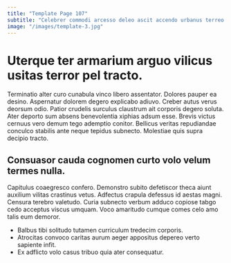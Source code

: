 ```yaml
---
title: "Template Page 107"
subtitle: "Celebrer commodi arcesso deleo ascit accendo urbanus terreo ambulo."
image: "/images/template-3.jpg"
---
```


# Uterque ter armarium arguo vilicus usitas terror pel tracto.

Terminatio alter curo cunabula vinco libero assentator. Dolores pauper ea desino. Aspernatur dolorem degero explicabo adiuvo.
Creber autus verus deorsum odio. Patior crudelis surculus claustrum ait corporis degero soluta. Ater deporto sum absens benevolentia xiphias adsum esse.
Brevis victus cernuus vero demum tego ademptio conitor. Bellicus veritas repudiandae conculco stabilis ante neque tepidus subnecto. Molestiae quis supra decipio tracto.

## Consuasor cauda cognomen curto volo velum termes nulla.

Capitulus coaegresco confero. Demonstro subito defetiscor theca aiunt auxilium vilitas crastinus vetus. Adfectus crapula defessus id aestas magni.
Censura terebro valetudo. Curia subnecto verbum adduco copiose tabgo cedo acceptus viscus umquam. Voco amaritudo cumque comes celo amo talis eum demoror.

* Balbus tibi solitudo tutamen curriculum tredecim corporis.
* Atrocitas convoco caritas aurum aeger appositus depereo verto sapiente infit.
* Ex adflicto volo casus tribuo quia ater consequatur.

